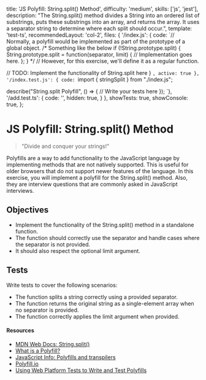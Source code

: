   title: 'JS Polyfill: String.split() Method',
  difficulty: 'medium',
  skills: ['js', 'jest'],
  description:
    "The String.split() method divides a String into an ordered list of substrings, puts these substrings into an array, and returns the array. It uses a separator string to determine where each split should occur.",
  template: 'test-ts',
  recommendedLayout: 'col-2',
  files: {
    '/index.js': {
      code: `// Normally, a polyfill would be implemented as part of the prototype of a global object.
/* Something like the below
if (!String.prototype.split) {
  String.prototype.split = function(separator, limit) {
    // Implementation goes here.
  };
} 
*/
// However, for this exercise, we'll define it as a regular function.

  // TODO: Implement the functionality of String.split here
}
`,
      active: true
    },
    '/index.test.js': {
      code: `import { stringSplit } from "./index.js";

describe("String.split Polyfill", () => {
  // Write your tests here
});
`},
    '/add.test.ts': {
      code: '',
      hidden: true,
    }
  },
  showTests: true,
  showConsole: true,
};

# JS Polyfill: String.split() Method

> "Divide and conquer your strings!"

Polyfills are a way to add functionality to the JavaScript language by implementing methods that are not natively supported. This is useful for older browsers that do not support newer features of the language. In this exercise, you will implement a polyfill for the String.split() method. Also, they are interview questions that are commonly asked in JavaScript interviews.

## Objectives
- Implement the functionality of the String.split() method in a standalone function.
- The function should correctly use the separator and handle cases where the separator is not provided.
- It should also respect the optional limit argument.

## Tests

Write tests to cover the following scenarios:
- The function splits a string correctly using a provided separator.
- The function returns the original string as a single-element array when no separator is provided.
- The function correctly applies the limit argument when provided.


#### Resources

- <a target="_blank" href="https://developer.mozilla.org/en-US/docs/Web/JavaScript/Reference/Global_Objects/String/split">MDN Web Docs: String.split()</a>
- <a target="_blank" href="https://remysharp.com/2010/10/08/what-is-a-polyfill">What is a Polyfill?</a>
- <a target="_blank" href="https://javascript.info/polyfills">JavaScript Info: Polyfills and transpilers</a>
- <a target="_blank" href="https://polyfill.io/">Polyfill.io</a>
- <a target="_blank" href="https://www.oddbird.net/2023/05/01/web-platform-tests-polyfills/">Using Web Platform Tests to Write and Test Polyfills</a>
